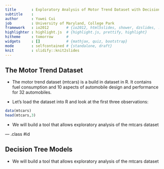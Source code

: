 ```yaml
---
title       : Exploratory Analysis of Motor Trend Dataset with Decision Tree 
subtitle    : 
author      : Yuwei Cui
job         : University of Maryland, College Park
framework   : io2012        # {io2012, html5slides, shower, dzslides, ...}
highlighter : highlight.js  # {highlight.js, prettify, highlight}
hitheme     : tomorrow      # 
widgets     : []            # {mathjax, quiz, bootstrap}
mode        : selfcontained # {standalone, draft}
knit        : slidify::knit2slides
---
```


## The Motor Trend Dataset

- The motor trend dataset (mtcars) is a build in dataset in R.
It contains fuel consumption and 10 aspects of automobile design and performance for 32 automobiles.

- Let's load the dataset into R and look at the first three observations:
```r
data(mtcars)
head(mtcars,3)
```

- We will build a tool that allows exploratory analysis of the mtcars dataset

--- .class #id 

## Decision Tree Models

- We will build a tool that allows exploratory analysis of the mtcars dataset




